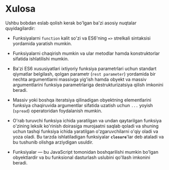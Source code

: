 # Xulosa

Ushbu bobdan eslab qolish kerak bo'lgan ba'zi asosiy nuqtalar quyidagilardir:

- Funksiyalarni `function` kalit so'zi va ES6'ning `=>` strelkali sintaksisi yordamida yaratish mumkin.

- Funksiyalarni chaqirish mumkin va ular metodlar hamda konstruktorlar sifatida ishlatilishi mumkin.

- Ba'zi ES6 xususiyatlari ixtiyoriy funksiya parametrlari uchun standart qiymatlar belgilash, qolgan parametr (`rest parameter`) yordamida bir nechta argumentlarni massivga yig'ish hamda obyekt va massiv argumentlarini funksiya parametrlariga destrukturizatsiya qilish imkonini beradi.

- Massiv yoki boshqa iteratsiya qilinadigan obyektning elementlarini funksiya chaqiruvida argumentlar sifatida uzatish uchun `...` yoyish (`spread`) operatoridan foydalanish mumkin.

- O'rab turuvchi funksiya ichida yaratilgan va undan qaytarilgan funksiya o'zining leksik ko'rinish doirasiga murojaatni saqlab qoladi va shuning uchun tashqi funksiya ichida yaratilgan o'zgaruvchilarni o'qiy oladi va yoza oladi. Bu tarzda ishlatiladigan funksiyalar **`closure`**'lar deb ataladi va bu tushunib olishga arziydigan usuldir.

- Funksiyalar — bu JavaScript tomonidan boshqarilishi mumkin bo'lgan obyektlardir va bu funksional dasturlash uslubini qo'llash imkonini beradi.